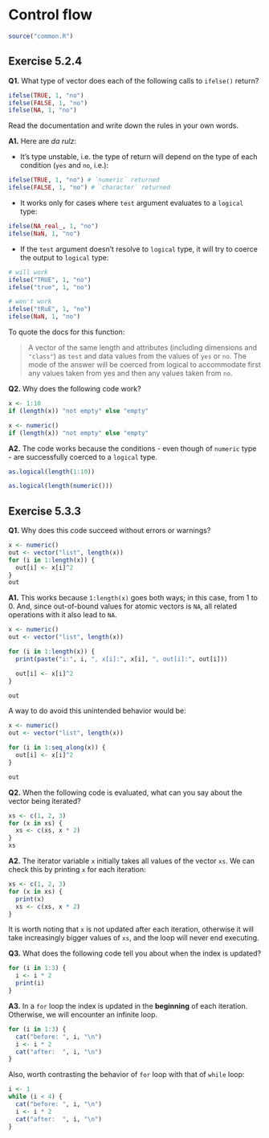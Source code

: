 # Control flow

```r
source("common.R")
```

## Exercise 5.2.4

**Q1.** What type of vector does each of the following calls to `ifelse()` return?

```r
ifelse(TRUE, 1, "no")
ifelse(FALSE, 1, "no")
ifelse(NA, 1, "no")
```

Read the documentation and write down the rules in your own words.

**A1.** Here are *da rulz*: 

- It's type unstable, i.e. the type of return will depend on the type of each condition (`yes` and `no`, i.e.): 

```r
ifelse(TRUE, 1, "no") # `numeric` returned
ifelse(FALSE, 1, "no") # `character` returned
```

- It works only for cases where `test` argument evaluates to a `logical` type:

```r
ifelse(NA_real_, 1, "no")
ifelse(NaN, 1, "no")
```

- If the `test` argument doesn't resolve to `logical` type, it will try to coerce the output to `logical` type:

```r
# will work
ifelse("TRUE", 1, "no")
ifelse("true", 1, "no")

# won't work
ifelse("tRuE", 1, "no")
ifelse(NaN, 1, "no")
```

To quote the docs for this function:

> A vector of the same length and attributes (including dimensions and `"class"`) as `test` and data values from the values of `yes` or `no`. The mode of the answer will be coerced from logical to accommodate first any values taken from yes and then any values taken from `no`.

**Q2.** Why does the following code work?

```r
x <- 1:10
if (length(x)) "not empty" else "empty"

x <- numeric()
if (length(x)) "not empty" else "empty"
```

**A2.** The code works because the conditions - even though of `numeric` type - are successfully coerced to a `logical` type.

```r
as.logical(length(1:10))

as.logical(length(numeric()))
```

## Exercise 5.3.3

**Q1.** Why does this code succeed without errors or warnings? 
    
```r
x <- numeric()
out <- vector("list", length(x))
for (i in 1:length(x)) {
  out[i] <- x[i]^2
}
out
```

**A1.** This works because `1:length(x)` goes both ways; in this case, from 1 to 0. And, since out-of-bound values for atomic vectors is `NA`, all related operations with it also lead to `NA`.

```r
x <- numeric()
out <- vector("list", length(x))

for (i in 1:length(x)) {
  print(paste("i:", i, ", x[i]:", x[i], ", out[i]:", out[i]))

  out[i] <- x[i]^2
}

out
```

A way to do avoid this unintended behavior would be:

```r
x <- numeric()
out <- vector("list", length(x))

for (i in 1:seq_along(x)) {
  out[i] <- x[i]^2
}

out
```

**Q2.** When the following code is evaluated, what can you say about the vector being iterated?

```r
xs <- c(1, 2, 3)
for (x in xs) {
  xs <- c(xs, x * 2)
}
xs
```

**A2.** The iterator variable `x` initially takes all values of the vector `xs`. We can check this by printing `x` for each iteration:

```r
xs <- c(1, 2, 3)
for (x in xs) {
  print(x)
  xs <- c(xs, x * 2)
}
```

It is worth noting that `x` is not updated after each iteration, otherwise it will take increasingly bigger values of `xs`, and the loop will never end executing.

**Q3.** What does the following code tell you about when the index is updated?

```r
for (i in 1:3) {
  i <- i * 2
  print(i)
}
```

**A3.** In a `for` loop the index is updated in the **beginning** of each iteration. Otherwise, we will encounter an infinite loop.

```r
for (i in 1:3) {
  cat("before: ", i, "\n")
  i <- i * 2
  cat("after:  ", i, "\n")
}
```

Also, worth contrasting the behavior of `for` loop with that of `while` loop:

```r
i <- 1
while (i < 4) {
  cat("before: ", i, "\n")
  i <- i * 2
  cat("after:  ", i, "\n")
}
```
